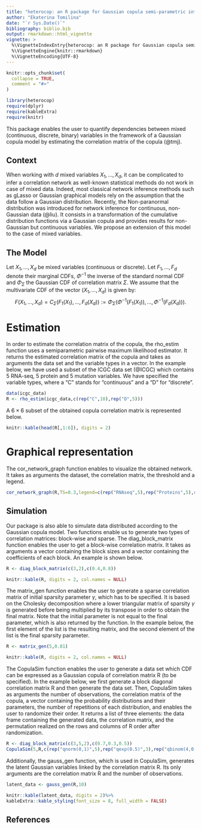 ```yaml
---
title: "heterocop: an R package for Gaussian copula semi-parametric inference for heterogeneous data"
author: "Ekaterina Tomilina"
date: "`r Sys.Date()`"
bibliography: biblio.bib
output: rmarkdown::html_vignette
vignette: >
  %\VignetteIndexEntry{heterocop: an R package for Gaussian copula semi-parametric inference for heterogeneous data}
  %\VignetteEngine{knitr::rmarkdown}
  %\VignetteEncoding{UTF-8}
---
```


```r
knitr::opts_chunk$set(
  collapse = TRUE,
  comment = "#>"
)

library(heterocop)
require(dplyr)
require(kableExtra)
require(knitr)
```

This package enables the user to quantify dependencies between mixed (continuous, discrete, binary) variables in the framework of a Gaussian copula model by estimating the correlation matrix of the copula (@tmj).

## Context

When working with $d$ mixed variables $X_1, ..., X_d$, it can be complicated to infer a correlation network as well-known statistical methods do not work in case of mixed data. Indeed, most classical network inference methods such as gLasso or Gaussian graphical models rely on the assumption that the data follow a Gaussian distribution. Recently, the Non-paranormal distribution was introduced for network inference for continuous, non-Gaussian data (@liu). It consists in a transformation of the cumulative distribution functions via a Gaussian copula and provides results for non-Gaussian but continuous variables. We propose an extension of this model to the case of mixed variables.

## The Model

Let $X_1, ..., X_d$ be mixed variables (continuous or discrete). Let $F_1, ..., F_d$ denote their marginal CDFs, $\Phi^{-1}$ the inverse of the standard normal CDF and $\Phi_\Sigma$ the Gaussian CDF of correlation matrix $\Sigma$. We assume that the multivariate CDF of the vector $(X_1,\dots,X_d)$ is given by:
$$F(X_1, ..., X_d)=C_\Sigma(F_1(X_1), ..., F_d(X_d)):=\Phi_\Sigma(\Phi^{-1}(F_1(X_1)), ..., \Phi^{-1}(F_d(X_d))).$$

# Estimation

In order to estimate the correlation matrix of the copula, the rho_estim function uses a semiparametric pairwise maximum likelihood estimator. It returns the estimated correlation matrix of the copula and takes as arguments the data set and the variable types in a vector. In the example below, we have used a subset of the ICGC data set (@ICGC) which contains 5 RNA-seq, 5 protein and 5 mutation variables. We have specified the variable types, where a "C" stands for "continuous" and a "D" for "discrete".
```r
data(icgc_data)
R <- rho_estim(icgc_data,c(rep("C",10),rep("D",5)))
```

A $6\times6$ subset of the obtained copula correlation matrix is represented below.
```r
knitr::kable(head(R[,1:6]), digits = 2) 
```

# Graphical representation

The cor_network_graph function enables to visualize the obtained network. It takes as arguments the dataset, the correlation matrix, the threshold and a legend.
```r
cor_network_graph(R,TS=0.3,legend=c(rep("RNAseq",5),rep("Proteins",5),rep("Mutations",5)))
```

## Simulation

Our package is also able to simulate data distributed according to the Gaussian copula model. Two functions enable us to generate two types of correlation matrices: block-wise and sparse. The diag_block_matrix function enables the user to get a block-wise correlation matrix. It takes as arguments a vector containing the block sizes and a vector containing the coefficients of each block. An example is shown below.

```r
R <- diag_block_matrix(c(3,2),c(0.4,0.8))
```
```r
knitr::kable(R, digits = 2, col.names = NULL)
```

The matrix_gen function enables the user to generate a sparse correlation matrix of initial sparsity parameter $\gamma$, which has to be specified. It is based on the Cholesky decomposition where a lower triangular matrix of sparsity $\gamma$ is generated before being multiplied by its transpose in order to obtain the final matrix. Note that the initial parameter is not equal to the final parameter, which is also returned by the function. In the example below, the first element of the list is the resulting matrix, and the second element of the list is the final sparsity parameter.
```r
R <- matrix_gen(5,0.81)
```

```r
knitr::kable(R, digits = 2, col.names = NULL)
```

The CopulaSim function enables the user to generate a data set which CDF can be expressed as a Gaussian copula of correlation matrix R (to be specified). In the example below, we first generate a block diagonal correlation matrix R and then generate the data set. Then, CopulaSim takes as arguments the number of observations, the correlation matrix of the copula, a vector containing the probability distributions and their parameters, the number of repetitions of each distribution, and enables the user to randomize their order. It returns a list of three elements: the data frame containing the generated data, the correlation matrix, and the permutation realized on the rows and columns of R order after randomization.

```r
R <- diag_block_matrix(c(3,5,2),c(0.7,0.3,0.5))
CopulaSim(5,R,c(rep("qnorm(0,1)",5),rep("qexp(0.5)",3),rep("qbinom(4,0.8)",2)),random=TRUE)
```

Additionally, the gauss_gen function, which is used in CopulaSim, generates the latent Gaussian variables linked by the correlation matrix R. Its only arguments are the correlation matrix R and the number of observations.

```r
latent_data <- gauss_gen(R,10)
```

```r
knitr::kable(latent_data, digits = 2)%>%
kableExtra::kable_styling(font_size = 8, full_width = FALSE)
```

## References


